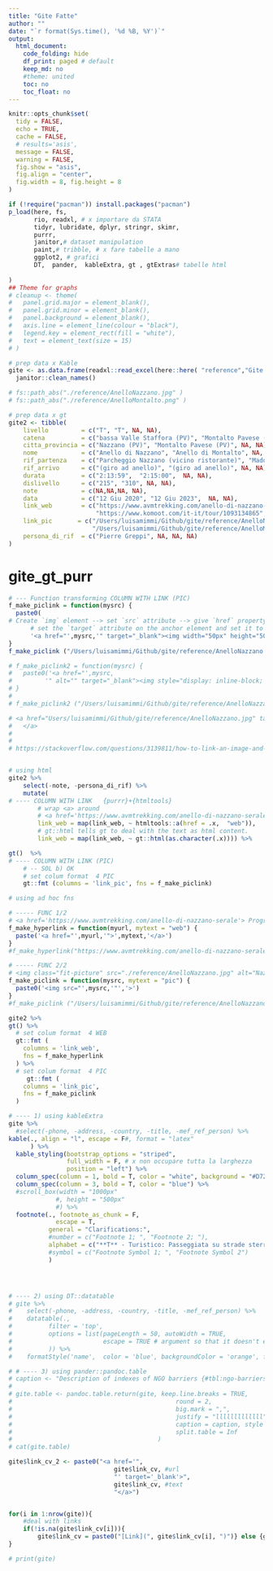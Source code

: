 ```yaml
---
title: "Gite Fatte"
author: ""
date: "`r format(Sys.time(), '%d %B, %Y')`"
output:
  html_document:
    code_folding: hide
    df_print: paged # default
    keep_md: no
    #theme: united
    toc: no
    toc_float: no
---
```


```r
knitr::opts_chunk$set(
  tidy = FALSE,
  echo = TRUE,
  cache = FALSE,
  # results='asis',
  message = FALSE,
  warning = FALSE,
  fig.show = "asis",
  fig.align = "center",
  fig.width = 8, fig.height = 8
)

if (!require("pacman")) install.packages("pacman")
p_load(here, fs,
       rio, readxl, # x importare da STATA
       tidyr, lubridate, dplyr, stringr, skimr, 
       purrr, 
       janitor,# dataset manipulation
       paint,# tribble, # x fare tabelle a mano
       ggplot2, # grafici
       DT,  pander,  kableExtra, gt , gtExtras# tabelle html
       
)
## Theme for graphs
# cleanup <- theme(
#   panel.grid.major = element_blank(),
#   panel.grid.minor = element_blank(),
#   panel.background = element_blank(),
#   axis.line = element_line(colour = "black"),
#   legend.key = element_rect(fill = "white"),
#   text = element_text(size = 15)
# )
```


```r
# prep data x Kable 
gite <- as.data.frame(readxl::read_excel(here::here( "reference","Gite.xlsx")) )%>% 
  janitor::clean_names()

# fs::path_abs("./reference/AnelloNazzano.jpg" )
# fs::path_abs("./reference/AnelloMontalto.png" )

# prep data x gt 
gite2 <- tibble(
    livello         = c("T", "T", NA, NA),
    catena          = c("bassa Valle Staffora (PV)", "Montalto Pavese (PV)", NA, NA),
    citta_provincia = c("Nazzano (PV)", "Montalto Pavese (PV)", NA, NA),
    nome            = c("Anello di Nazzano", "Anello di Montalto", NA, NA),
    rif_partenza    = c("Parcheggio Nazzano (vicino ristorante)", "Madonna del vento", NA, NA),
    rif_arrivo      = c("(giro ad anello)", "(giro ad anello)", NA, NA),
    durata          = c("2:13:59",  "2:15:00",  NA, NA),
    dislivello      = c("215", "310", NA, NA),
    note            = c(NA,NA,NA, NA),
    data            = c("12 Giu 2020", "12 Giu 2023",  NA, NA),
    link_web        = c("https://www.avmtrekking.com/anello-di-nazzano-serale",
                        "https://www.komoot.com/it-it/tour/1093134865", NA, NA), 
    link_pic       = c("/Users/luisamimmi/Github/gite/reference/AnelloNazzano.jpg", 
                       "/Users/luisamimmi/Github/gite/reference/AnelloMontalto.png", NA, NA ),
    persona_di_rif  = c("Pierre Greppi", NA, NA, NA)
) 

```

# gite_gt_purr


<!-- [Rif {purrr}+{htmltools}](https://community.rstudio.com/t/create-interactive-links-in-gt-table-in-rmarkdown/70266/2) -->
<!-- [Rif](https://stackoverflow.com/questions/3139811/how-to-link-an-image-and-target-a-new-window) -->

```r

# --- Function transforming COLUMN WITH LINK (PIC) 
f_make_piclink = function(mysrc) {
  paste0(
# Create `img` element --> set `src` attribute --> give `href` property to anchor      
      # set the `target` attribute on the anchor element and set it to _blank. (open in new tab)
      '<a href="',mysrc,'" target="_blank"><img width="50px" height="50px" border="0" align="center"  src="',mysrc,'" alt=""/> </a>')
}
f_make_piclink ("/Users/luisamimmi/Github/gite/reference/AnelloNazzano.jpg") 

# f_make_piclink2 = function(mysrc) {
#   paste0('<a href="',mysrc,
#         '" alt="" target="_blank"><img style="display: inline-block; width: 50px; height; 50px; background-image: url("', mysrc, '")/> </a>')
# }
# 
# f_make_piclink2 ("/Users/luisamimmi/Github/gite/reference/AnelloNazzano.jpg") 

# <a href="Users/luisamimmi/Github/gite/reference/AnelloNazzano.jpg" target="_blank"><img width="220" height="250" border="0" align="center"  src="Users/luisamimmi/Github/gite/reference/AnelloNazzano.jpg" alt=""/>
#   </a>
# 
# 
# https://stackoverflow.com/questions/3139811/how-to-link-an-image-and-target-a-new-window


# using html
gite2 %>% 
    select(-note, -persona_di_rif) %>% 
    mutate(
# ---- COLUMN WITH LINK   {purrr}+{htmltools}     
        # wrap <a> around 
        # <a href='https://www.avmtrekking.com/anello-di-nazzano-serale'> Programma </a>
        link_web = map(link_web, ~ htmltools::a(href = .x,  "web")),
        # gt::html tells gt to deal with the text as html content.
        link_web = map(link_web, ~ gt::html(as.character(.x)))) %>%

gt()  %>% 
# ---- COLUMN WITH LINK (PIC)       
    # -- SOL b) OK 
    # set colum format  4 PIC      
    gt::fmt (columns = 'link_pic', fns = f_make_piclink) 

```



<!-- # gite_gt_fn -->

```r

# using ad hoc fns

# ----- FUNC 1/2
# <a href='https://www.avmtrekking.com/anello-di-nazzano-serale'> Programma </a>
f_make_hyperlink = function(myurl, mytext = "web") {
  paste('<a href="',myurl,'">',mytext,'</a>')
}
#f_make_hyperlink("https://www.avmtrekking.com/anello-di-nazzano-serale")

# ----- FUNC 2/2
# <img class="fit-picture" src="./reference/AnelloNazzano.jpg" alt="Nazzano>
f_make_piclink = function(mysrc, mytext = "pic") {
  paste0('<img src="',mysrc,'"','>')
}
#f_make_piclink ("/Users/luisamimmi/Github/gite/reference/AnelloNazzano.jpg")

gite2 %>%
gt() %>%
  # set colum format  4 WEB      
  gt::fmt (
    columns = 'link_web',
    fns = f_make_hyperlink
  ) %>%
  # set colum format  4 PIC      
     gt::fmt (
    columns = 'link_pic',
    fns = f_make_piclink
  ) 


```

```r
# ---- 1) using kableExtra
gite %>% 
  #select(-phone, -address, -country, -title, -mef_ref_person) %>% 
kable(., align = "l", escape = F#, format = "latex"
      ) %>%
  kable_styling(bootstrap_options = "striped", 
                full_width = F, # x non occupare tutta la larghezza
                position = "left") %>%
  column_spec(column = 1, bold = T, color = "white", background = "#D7261E") %>%
  column_spec(column = 3, bold = T, color = "blue") %>%
  #scroll_box(width = "1000px"
             #, height = "500px"
             #) %>%
  footnote(., footnote_as_chunk = F,
             escape = T,
           general = "Clarifications:",
           #number = c("Footnote 1; ", "Footnote 2; "),
           alphabet = c("**T** - Turistico: Passeggiata su strade sterrate e ampi sentieri con pendenze modeste, dislivelli inferiori a 300 m e sviluppo inferiore a 10 km. **E** - Escursionistico: Escursione semplice ma che richiede una buona forma fisica senza dover essere degli atleti. Percorsi su sterrate, ampi sentieri a scarsa pendenza ma anche sentieri di montagna più articolati e con pendenze leggermente maggiori. Dislivelli compresi fra 300 e 600 m. Sviluppo tra 10 e 15 km. **EE** - Escursionisti Esperti: Escursione per i più esperti e allenati. Rimangono escursioni con difficoltà tecniche comunque mai eccessive (eventuali brevi tratti esposti con catene, sentieri ripidi, tracce di sentiero, brevi tratti di roccette di primo grado, eventuale attraversamento di nevai) ma occorre avere una buona esperienza escursionistica e un buon allenamento. Pendenze a tratti sostenute. Dislivelli anche oltre i 600 m. Sviluppo anche oltre i 15 km. **EEA** - Escursionisti Esperti Attrezzati: Percorso attrezzato che richiede l'utilizzo dell'attrezzatura per via ferrata. **EAI** - Escursionisti in Ambiente Innevato: Itinerario in ambiente innevato che richiede l'uso di racchette da neve, ma comunque su terreno senza grandi pendenze, con percorsi evidenti, e senza tratti esposti."),
           #symbol = c("Footnote Symbol 1; ", "Footnote Symbol 2")
           )




# ---- 2) using DT::datatable
# gite %>% 
#    select(-phone, -address, -country, -title, -mef_ref_person) %>% 
#    datatable(., 
#          filter = 'top', 
#          options = list(pageLength = 50, autoWidth = TRUE, 
#                         escape = TRUE # argument so that it doesn't escape the HTML code.
#          )) %>%
#    formatStyle('name',  color = 'blue', backgroundColor = 'orange', fontWeight = 'bold')

# # ---- 3) using pander::pandoc.table
# caption <- "Description of indexes of NGO barriers {#tbl:ngo-barriers-index}"
# 
# gite.table <- pandoc.table.return(gite, keep.line.breaks = TRUE,
# 											  round = 2,
# 											  big.mark = ",",
# 											  justify = "lllllllllllll", # OKKIO AL # DI COLONNE
# 											  caption = caption, style = "multiline",
# 											  split.table = Inf
#                                        )
# cat(gite.table)
```

```r
gite$link_cv_2 <- paste0("<a href='", 
                             gite$link_cv, #url
                             "' target='_blank'>", 
                             gite$link_cv, #text
                             "</a>")


for(i in 1:nrow(gite)){
    #deal with links
    if(!is.na(gite$link_cv[i])){
        gite$link_cv = paste0("[Link](", gite$link_cv[i], ")")} else {gite$link_cv = ""}
}

# print(gite)




```
